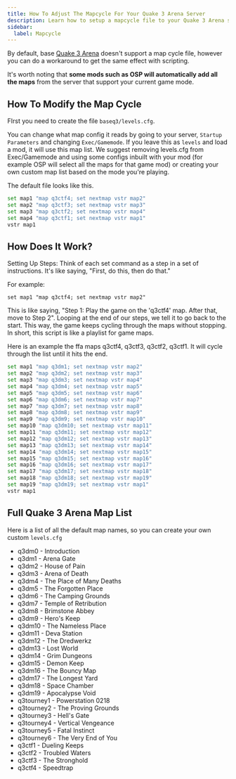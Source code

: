 ```yaml
---
title: How To Adjust The Mapcycle For Your Quake 3 Arena Server
description: Learn how to setup a mapcycle file to your Quake 3 Arena server.
sidebar:
  label: Mapcycle
---
```


By default, base [Quake 3 Arena](https://www.gamehostbros.com/quake-3-arena-server-hosting/) doesn't support a map cycle file, however you can do a workaround to get the same effect with scripting.

It's worth noting that **some mods such as OSP will automatically add all the maps** from the server that support your current game mode.

## How To Modify the Map Cycle

FIrst you need to create the file `baseq3/levels.cfg`.

You can change what map config it reads by going to your server, `Startup Parameters` and changing `Exec/Gamemode`. If you leave this as `levels` and load a mod, it will use this map list. We suggest removing levels.cfg from Exec/Gamemode and using some configs inbuilt with your mod (for example OSP will select all the maps for that game mod) or creating your own custom map list based on the mode you're playing.

The default file looks like this.

```bash title="levels.cfg"
set map1 "map q3ctf4; set nextmap vstr map2"
set map2 "map q3ctf3; set nextmap vstr map3"
set map3 "map q3ctf2; set nextmap vstr map4"
set map4 "map q3ctf1; set nextmap vstr map1"
vstr map1
```

## How Does It Work?
Setting Up Steps: Think of each set command as a step in a set of instructions. It's like saying, "First, do this, then do that."

For example:

`set map1 "map q3ctf4; set nextmap vstr map2"`

This is like saying, "Step 1: Play the game on the 'q3ctf4' map. After that, move to Step 2". Looping at the end of our steps, we tell it to go back to the start. This way, the game keeps cycling through the maps without stopping. In short, this script is like a playlist for game maps.

Here is an example the ffa maps q3ctf4, q3ctf3, q3ctf2, q3ctf1. It will cycle through the list until it hits the end.

```bash title="ffa-levels.cfg"
set map1 "map q3dm1; set nextmap vstr map2"
set map2 "map q3dm2; set nextmap vstr map3"
set map3 "map q3dm3; set nextmap vstr map4"
set map4 "map q3dm4; set nextmap vstr map5"
set map5 "map q3dm5; set nextmap vstr map6"
set map6 "map q3dm6; set nextmap vstr map7"
set map7 "map q3dm7; set nextmap vstr map8"
set map8 "map q3dm8; set nextmap vstr map9"
set map9 "map q3dm9; set nextmap vstr map10"
set map10 "map q3dm10; set nextmap vstr map11"
set map11 "map q3dm11; set nextmap vstr map12"
set map12 "map q3dm12; set nextmap vstr map13"
set map13 "map q3dm13; set nextmap vstr map14"
set map14 "map q3dm14; set nextmap vstr map15"
set map15 "map q3dm15; set nextmap vstr map16"
set map16 "map q3dm16; set nextmap vstr map17"
set map17 "map q3dm17; set nextmap vstr map18"
set map18 "map q3dm18; set nextmap vstr map19"
set map19 "map q3dm19; set nextmap vstr map1"
vstr map1
```

## Full Quake 3 Arena Map List
Here is a list of all the default map names, so you can create your own custom `levels.cfg`

- q3dm0 - Introduction
- q3dm1 - Arena Gate
- q3dm2 - House of Pain
- q3dm3 - Arena of Death
- q3dm4 - The Place of Many Deaths
- q3dm5 - The Forgotten Place
- q3dm6 - The Camping Grounds
- q3dm7 - Temple of Retribution
- q3dm8 - Brimstone Abbey
- q3dm9 - Hero's Keep
- q3dm10 - The Nameless Place
- q3dm11 - Deva Station
- q3dm12 - The Dredwerkz
- q3dm13 - Lost World
- q3dm14 - Grim Dungeons
- q3dm15 - Demon Keep
- q3dm16 - The Bouncy Map
- q3dm17 - The Longest Yard
- q3dm18 - Space Chamber
- q3dm19 - Apocalypse Void
- q3tourney1 - Powerstation 0218
- q3tourney2 - The Proving Grounds
- q3tourney3 - Hell's Gate
- q3tourney4 - Vertical Vengeance
- q3tourney5 - Fatal Instinct
- q3tourney6 - The Very End of You
- q3ctf1 - Dueling Keeps
- q3ctf2 - Troubled Waters
- q3ctf3 - The Stronghold
- q3ctf4 - Speedtrap